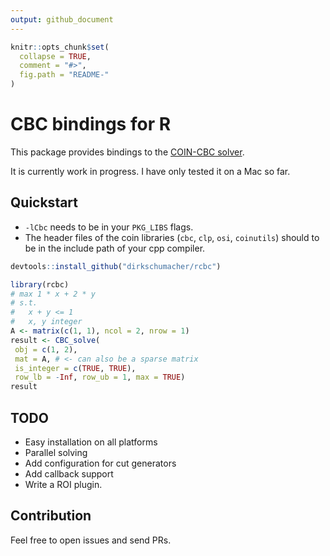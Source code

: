 ```yaml
---
output: github_document
---
```


<!-- README.md is generated from README.Rmd. Please edit that file -->

```r
knitr::opts_chunk$set(
  collapse = TRUE,
  comment = "#>",
  fig.path = "README-"
)
```

# CBC bindings for R

This package provides bindings to the [COIN-CBC solver](https://projects.coin-or.org/Cbc).

It is currently work in progress. I have only tested it on a Mac so far.

## Quickstart

* `-lCbc` needs to be in your `PKG_LIBS` flags.
* The header files of the coin libraries (`cbc`, `clp`, `osi`, `coinutils`) should to be in the include path of your cpp compiler.

```r
devtools::install_github("dirkschumacher/rcbc")
```

```r
library(rcbc)
# max 1 * x + 2 * y
# s.t.
#   x + y <= 1
#   x, y integer
A <- matrix(c(1, 1), ncol = 2, nrow = 1)
result <- CBC_solve(
 obj = c(1, 2),
 mat = A, # <- can also be a sparse matrix
 is_integer = c(TRUE, TRUE),
 row_lb = -Inf, row_ub = 1, max = TRUE)
result
```


## TODO

* Easy installation on all platforms
* Parallel solving
* Add configuration for cut generators
* Add callback support
* Write a ROI plugin.

## Contribution

Feel free to open issues and send PRs.
